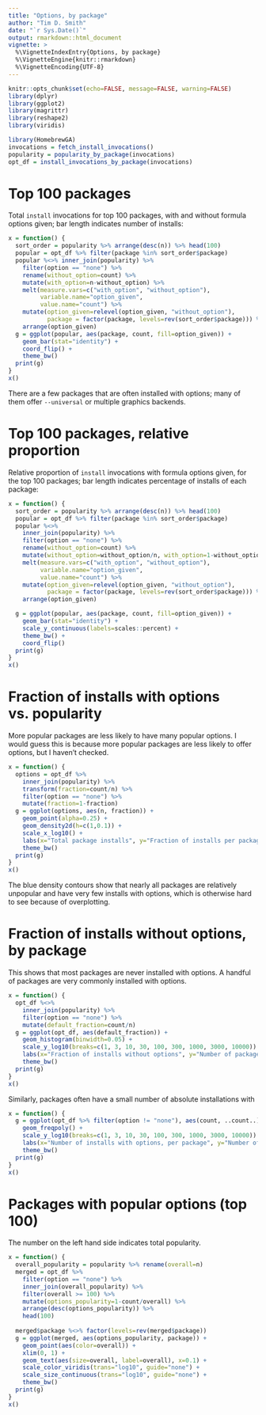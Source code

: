 ```yaml
---
title: "Options, by package"
author: "Tim D. Smith"
date: "`r Sys.Date()`"
output: rmarkdown::html_document
vignette: >
  %\VignetteIndexEntry{Options, by package}
  %\VignetteEngine{knitr::rmarkdown}
  %\VignetteEncoding{UTF-8}
---
```


```r
knitr::opts_chunk$set(echo=FALSE, message=FALSE, warning=FALSE)
library(dplyr)
library(ggplot2)
library(magrittr)
library(reshape2)
library(viridis)

library(HomebrewGA)
invocations = fetch_install_invocations()
popularity = popularity_by_package(invocations)
opt_df = install_invocations_by_package(invocations)
```

# Top 100 packages

Total `install` invocations for top 100 packages, with and without formula options given; bar length indicates number of installs:

```r
x = function() {
  sort_order = popularity %>% arrange(desc(n)) %>% head(100)
  popular = opt_df %>% filter(package %in% sort_order$package)
  popular %<>% inner_join(popularity) %>%
    filter(option == "none") %>%
    rename(without_option=count) %>%
    mutate(with_option=n-without_option) %>%
    melt(measure.vars=c("with_option", "without_option"),
         variable.name="option_given",
         value.name="count") %>%
    mutate(option_given=relevel(option_given, "without_option"),
           package = factor(package, levels=rev(sort_order$package))) %>%
    arrange(option_given)
  g = ggplot(popular, aes(package, count, fill=option_given)) +
    geom_bar(stat="identity") +
    coord_flip() +
    theme_bw()
  print(g)
}
x()
```

There are a few packages that are often installed with options; many of them offer `--universal` or multiple graphics backends.

# Top 100 packages, relative proportion

Relative proportion of `install` invocations with formula options given, for the top 100 packages; bar length indicates percentage of installs of each package:

```r
x = function() {
  sort_order = popularity %>% arrange(desc(n)) %>% head(100)
  popular = opt_df %>% filter(package %in% sort_order$package)
  popular %<>%
    inner_join(popularity) %>%
    filter(option == "none") %>%
    rename(without_option=count) %>%
    mutate(without_option=without_option/n, with_option=1-without_option) %>%
    melt(measure.vars=c("with_option", "without_option"),
         variable.name="option_given",
         value.name="count") %>%
    mutate(option_given=relevel(option_given, "without_option"),
           package = factor(package, levels=rev(sort_order$package))) %>%
    arrange(option_given)

  g = ggplot(popular, aes(package, count, fill=option_given)) +
    geom_bar(stat="identity") +
    scale_y_continuous(labels=scales::percent) +
    theme_bw() +
    coord_flip()
  print(g)
}
x()
```

# Fraction of installs with options vs. popularity

More popular packages are less likely to have many popular options. I would guess this is because more popular packages are less likely to offer options, but I haven't checked.

```r
x = function() {
  options = opt_df %>%
    inner_join(popularity) %>%
    transform(fraction=count/n) %>%
    filter(option == "none") %>%
    mutate(fraction=1-fraction)
  g = ggplot(options, aes(n, fraction)) +
    geom_point(alpha=0.25) +
    geom_density2d(h=c(1,0.1)) +
    scale_x_log10() +
    labs(x="Total package installs", y="Fraction of installs per package with options") +
    theme_bw()
  print(g)
}
x()
```

The blue density contours show that nearly all packages are relatively unpopular and have very few installs with options, which is otherwise hard to see because of overplotting.

# Fraction of installs without options, by package

This shows that most packages are never installed with options. A handful of packages are very commonly installed with options.

```r
x = function() {
  opt_df %<>%
    inner_join(popularity) %>%
    filter(option == "none") %>%
    mutate(default_fraction=count/n)
  g = ggplot(opt_df, aes(default_fraction)) +
    geom_histogram(binwidth=0.05) +
    scale_y_log10(breaks=c(1, 3, 10, 30, 100, 300, 1000, 3000, 10000)) +
    labs(x="Fraction of installs without options", y="Number of packages") +
    theme_bw()
  print(g)
}
x()
```

Similarly, packages often have a small number of absolute installations with 

```r
x = function() {
  g = ggplot(opt_df %>% filter(option != "none"), aes(count, ..count..)) +
    geom_freqpoly() +
    scale_y_log10(breaks=c(1, 3, 10, 30, 100, 300, 1000, 3000, 10000)) +
    labs(x="Number of installs with options, per package", y="Number of packages") +
    theme_bw()
  print(g)
}
x()
```

# Packages with popular options (top 100)

The number on the left hand side indicates total popularity.

```r
x = function() {
  overall_popularity = popularity %>% rename(overall=n)
  merged = opt_df %>%
    filter(option == "none") %>%
    inner_join(overall_popularity) %>%
    filter(overall >= 100) %>%
    mutate(options_popularity=1-count/overall) %>%
    arrange(desc(options_popularity)) %>%
    head(100)
  
  merged$package %<>% factor(levels=rev(merged$package))
  g = ggplot(merged, aes(options_popularity, package)) +
    geom_point(aes(color=overall)) +
    xlim(0, 1) +
    geom_text(aes(size=overall, label=overall), x=0.1) +
    scale_color_viridis(trans="log10", guide="none") +
    scale_size_continuous(trans="log10", guide="none") +
    theme_bw()
  print(g)
}
x()
```
